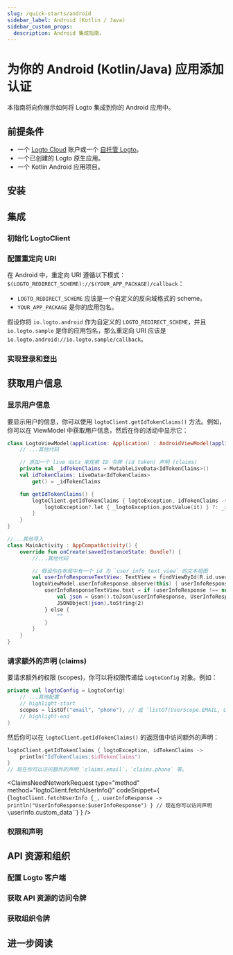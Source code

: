 ```yaml
---
slug: /quick-starts/android
sidebar_label: Android (Kotlin / Java)
sidebar_custom_props:
  description: Android 集成指南。
---
```





# 为你的 Android (Kotlin/Java) 应用添加认证

本指南将向你展示如何将 Logto 集成到你的 Android 应用中。

<AndroidGuideTip />

## 前提条件

- 一个 [Logto Cloud](https://cloud.logto.io) 账户或一个 [自托管 Logto](/introduction/set-up-logto-oss)。
- 一个已创建的 Logto 原生应用。
- 一个 Kotlin Android 应用项目。

## 安装

<Installation />

## 集成

### 初始化 LogtoClient

<InitLogtoClient />

### 配置重定向 URI

<SignInFlowSummary />

<ConfigureRedirectUri
  figureSrc={redirectUriFigure}
  redirectUri="io.logto.android://io.logto.sample/callback"
/>

在 Android 中，重定向 URI 遵循以下模式：`$(LOGTO_REDIRECT_SCHEME)://$(YOUR_APP_PACKAGE)/callback`：

- `LOGTO_REDIRECT_SCHEME` 应该是一个自定义的反向域格式的 scheme。
- `YOUR_APP_PACKAGE` 是你的应用包名。

假设你将 `io.logto.android` 作为自定义的 `LOGTO_REDIRECT_SCHEME`，并且 `io.logto.sample` 是你的应用包名，那么重定向 URI 应该是 `io.logto.android://io.logto.sample/callback`。

### 实现登录和登出

<ImplementSignInAndSignOut />

<Checkpoint />

## 获取用户信息

### 显示用户信息

要显示用户的信息，你可以使用 `logtoClient.getIdTokenClaims()` 方法。例如，你可以在 ViewModel 中获取用户信息，然后在你的活动中显示它：

```kotlin title="LogtoModelView.kt"
class LogtoViewModel(application: Application) : AndroidViewModel(application) {
    // ...其他代码

    // 添加一个 live data 来观察 ID 令牌 (id token) 声明 (claims)
    private val _idTokenClaims = MutableLiveData<IdTokenClaims>()
    val idTokenClaims: LiveData<IdTokenClaims>
        get() = _idTokenClaims

    fun getIdTokenClaims() {
        logtoClient.getIdTokenClaims { logtoException, idTokenClaims ->
            logtoException?.let { _logtoException.postValue(it) } ?: _idTokenClaims.postValue(idTokenClaims)
        }
    }
}
```

```kotlin title="MainActivity.kt"
//...其他导入
class MainActivity : AppCompatActivity() {
    override fun onCreate(savedInstanceState: Bundle?) {
        //...其他代码

        // 假设你在布局中有一个 id 为 `user_info_text_view` 的文本视图
        val userInfoResponseTextView: TextView = findViewById(R.id.user_info_text_view)
        logtoViewModel.userInfoResponse.observe(this) { userInfoResponse ->
            userInfoResponseTextView.text = if (userInfoResponse !== null) {
                val json = Gson().toJson(userInfoResponse, UserInfoResponse::class.java)
                JSONObject(json).toString(2)
            } else {
                ""
            }
        }
    }
}
```

### 请求额外的声明 (claims)

<FindUserInfoMissing method="logtoClient.getIdTokenClaims()" />

<ScopesAndClaimsIntroduction />

要请求额外的权限 (scopes)，你可以将权限传递给 `LogtoConfig` 对象。例如：

```kotlin title="LogtoViewModel.kt"
private val logtoConfig = LogtoConfig(
    // ...其他配置
    // highlight-start
    scopes = listOf("email", "phone"), // 或 `listOf(UserScope.EMAIL, UserScope.PHONE)`
    // highlight-end
)
```

然后你可以在 `logtoClient.getIdTokenClaims()` 的返回值中访问额外的声明：

```kotlin
logtoClient.getIdTokenClaims { logtoException, idTokenClaims ->
    println("IdTokenClaims:$idTokenClaims")
}
// 现在你可以访问额外的声明 `claims.email`，`claims.phone` 等。
```

<ClaimsNeedNetworkRequest
  type="method"
  method="logtoClient.fetchUserInfo()"
  codeSnippet={
    <CodeBlock
      language="kotlin"
      title="LogtoViewModel.kt"
    >{`logtoClient.fetchUserInfo {_, userInfoResponse ->
    println("UserInfoResponse:$userInfoResponse")
}
// 现在你可以访问声明 \`userInfo.custom_data\``}</CodeBlock>
  }
/>

### 权限和声明

<ScopesAndClaims />

## API 资源和组织

<ApiResourcesDescription />

### 配置 Logto 客户端

<ConfigApiResources />

### 获取 API 资源的访问令牌

<FetchAccessTokenForApiResources />

### 获取组织令牌

<FetchOrganizationTokenForUser />

## 进一步阅读

<FurtherReadings />
